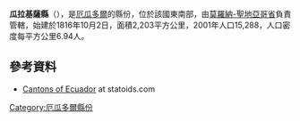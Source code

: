 {{Coord|3|22|48|S|78|34|48|W|display=title}}

'''瓜拉基薩縣'''（{{lang-es|Cantón Gualaquiza}}），是[[厄瓜多爾|厄瓜多爾]]的縣份，位於該國東南部，由[[莫羅納-聖地亞哥省|莫羅納-聖地亞哥省]]負責管轄，始建於1816年10月2日，面積2,203平方公里，2001年人口15,288，人口密度每平方公里6.94人。

==參考資料==
*[http://www.statoids.com/yec.html Cantons of Ecuador]{{Wayback|url=http://www.statoids.com/yec.html |date=20110628180130 }} at statoids.com

{{厄瓜多爾縣份}}

[[Category:厄瓜多爾縣份|Category:厄瓜多爾縣份]]


{{Ecuador-geo-stub}}